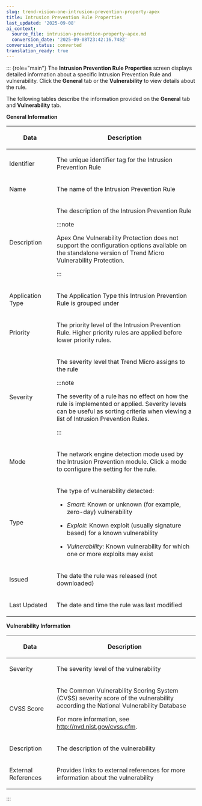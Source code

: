 ```yaml
---
slug: trend-vision-one-intrusion-prevention-property-apex
title: Intrusion Prevention Rule Properties
last_updated: '2025-09-08'
ai_context:
  source_file: intrusion-prevention-property-apex.md
  conversion_date: '2025-09-08T23:42:16.748Z'
conversion_status: converted
translation_ready: true
---
```


::: {role="main"}
The **Intrusion Prevention Rule Properties** screen displays detailed information about a specific Intrusion Prevention Rule and vulnerability. Click the **General** tab or the **Vulnerability** to view details about the rule.

The following tables describe the information provided on the **General** tab and **Vulnerability** tab.

**General Information**

<table>
<colgroup>
<col style="width: 25%" />
<col style="width: 75%" />
</colgroup>
<thead>
<tr>
<th><p>Data</p></th>
<th><p>Description</p></th>
</tr>
</thead>
<tbody>
<tr>
<td><p>Identifier</p></td>
<td><p>The unique identifier tag for the Intrusion Prevention Rule</p></td>
</tr>
<tr>
<td><p>Name</p></td>
<td><p>The name of the Intrusion Prevention Rule</p></td>
</tr>
<tr>
<td><p>Description</p></td>
<td><p>The description of the Intrusion Prevention Rule</p>


:::note

<p>Apex One Vulnerability Protection does not support the configuration options available on the standalone version of Trend Micro Vulnerability Protection.</p>


:::

</td>
</tr>
<tr>
<td><p>Application Type</p></td>
<td><p>The Application Type this Intrusion Prevention Rule is grouped under</p></td>
</tr>
<tr>
<td><p>Priority</p></td>
<td><p>The priority level of the Intrusion Prevention Rule. Higher priority rules are applied before lower priority rules.</p></td>
</tr>
<tr>
<td><p>Severity</p></td>
<td><p>The severity level that Trend Micro assigns to the rule</p>


:::note

<p>The severity of a rule has no effect on how the rule is implemented or applied. Severity levels can be useful as sorting criteria when viewing a list of Intrusion Prevention Rules.</p>


:::

</td>
</tr>
<tr>
<td><p>Mode</p></td>
<td><p>The network engine detection mode used by the Intrusion Prevention module. Click a mode to configure the setting for the rule.</p></td>
</tr>
<tr>
<td><p>Type</p></td>
<td><p>The type of vulnerability detected:</p>
<ul>
<li><p><em>Smart</em>: Known or unknown (for example, zero-day) vulnerability</p></li>
<li><p><em>Exploit</em>: Known exploit (usually signature based) for a known vulnerability</p></li>
<li><p><em>Vulnerability</em>: Known vulnerability for which one or more exploits may exist</p></li>
</ul></td>
</tr>
<tr>
<td><p>Issued</p></td>
<td><p>The date the rule was released (not downloaded)</p></td>
</tr>
<tr>
<td><p>Last Updated</p></td>
<td><p>The date and time the rule was last modified</p></td>
</tr>
</tbody>
</table>

**Vulnerability Information**

<table>
<colgroup>
<col style="width: 25%" />
<col style="width: 75%" />
</colgroup>
<thead>
<tr>
<th><p>Data</p></th>
<th><p>Description</p></th>
</tr>
</thead>
<tbody>
<tr>
<td><p>Severity</p></td>
<td><p>The severity level of the vulnerability</p></td>
</tr>
<tr>
<td><p>CVSS Score</p></td>
<td><p>The Common Vulnerability Scoring System (CVSS) severity score of the vulnerability according the National Vulnerability Database</p>
<p>For more information, see <a href="http://nvd.nist.gov/cvss.cfm">http://nvd.nist.gov/cvss.cfm</a>.</p></td>
</tr>
<tr>
<td><p>Description</p></td>
<td><p>The description of the vulnerability</p></td>
</tr>
<tr>
<td><p>External References</p></td>
<td><p>Provides links to external references for more information about the vulnerability</p></td>
</tr>
</tbody>
</table>
:::
